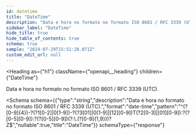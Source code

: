 ```yaml
---
id: datetime
title: "DateTime"
description: "Data e hora no formato no formato ISO 8601 / RFC 3339 (UTC)."
sidebar_label: "DateTime"
hide_title: true
hide_table_of_contents: true
schema: true
sample: "2024-07-29T15:51:28.071Z"
custom_edit_url: null
---
```



<Heading
  as={"h1"}
  className={"openapi__heading"}
  children={"DateTime"}
>
</Heading>



Data e hora no formato no formato ISO 8601 / RFC 3339 (UTC).

<Schema
  schema={{"type":"string","description":"Data e hora no formato no formato ISO 8601 / RFC 3339 (UTC).","format":"date-time","pattern":"^(?<year>[0-9]{4})-?(?<month>1[0-2]|0[1-9])-?(?<day>3[01]|0[1-9]|[12][0-9])T(?<hour>2[0-3]|[01][0-9]):?(?<minute>[0-5][0-9]):?(?<second>[0-5][0-9])(?:\\.(?<fraction>[0-9]{1,9}))?Z$","nullable":true,"title":"DateTime"}}
  schemaType={"response"}
>
  
</Schema>
